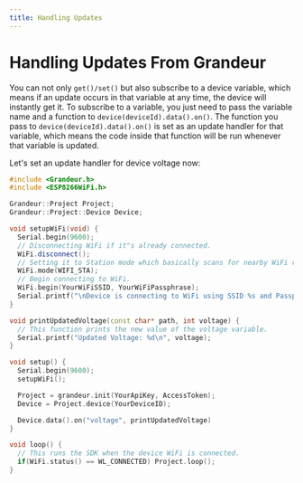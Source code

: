 ```yaml
---
title: Handling Updates
---
```

# Handling Updates From Grandeur

You can not only `get()/set()` but also subscribe to a device variable, which means if an update occurs in that variable at any time, the device will instantly get it. To subscribe to a variable, you just need to pass the variable name and a function to `device(deviceId).data().on()`. The function you pass to `device(deviceId).data().on()` is set as an update handler for that variable, which means the code inside that function will be run whenever that variable is updated.

Let's set an update handler for device voltage now:

```cpp
#include <Grandeur.h>
#include <ESP8266WiFi.h>

Grandeur::Project Project;
Grandeur::Project::Device Device;

void setupWiFi(void) {
  Serial.begin(9600);
  // Disconnecting WiFi if it"s already connected.
  WiFi.disconnect();
  // Setting it to Station mode which basically scans for nearby WiFi routers.
  WiFi.mode(WIFI_STA);
  // Begin connecting to WiFi.
  WiFi.begin(YourWiFiSSID, YourWiFiPassphrase);
  Serial.printf("\nDevice is connecting to WiFi using SSID %s and Passphrase %s.\n", ssid.c_str(), passphrase.c_str());
}

void printUpdatedVoltage(const char* path, int voltage) {
  // This function prints the new value of the voltage variable.
  Serial.printf("Updated Voltage: %d\n", voltage);
}

void setup() {
  Serial.begin(9600);
  setupWiFi();

  Project = grandeur.init(YourApiKey, AccessToken);
  Device = Project.device(YourDeviceID);

  Device.data().on("voltage", printUpdatedVoltage)
}

void loop() {
  // This runs the SDK when the device WiFi is connected.
  if(WiFi.status() == WL_CONNECTED) Project.loop();
}

```